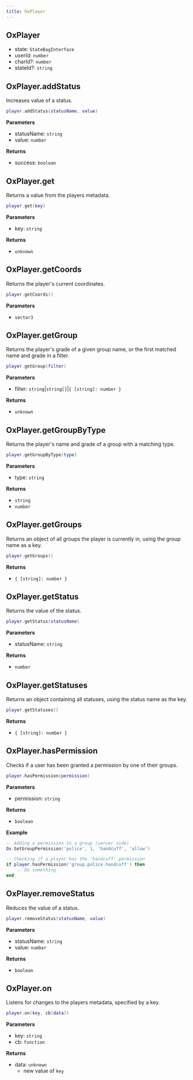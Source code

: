 ```yaml
---
title: OxPlayer
---
```


## OxPlayer

- state: `StateBagInterface`
- userId: `number`
- charId?: `number`
- stateId?: `string`

## OxPlayer.addStatus

Increases value of a status.

```lua
player.addStatus(statusName, value)
```

**Parameters**
- statusName: `string`
- value: `number`

**Returns**
- success: `boolean`

## OxPlayer.get

Returns a value from the players metadata.

```lua
player.get(key)
```

**Parameters**
- key: `string`

**Returns**
- `unknown`

## OxPlayer.getCoords

Returns the player's current coordinates.

```lua
player.getCoords()
```

**Parameters**
- `vector3`

## OxPlayer.getGroup

Returns the player's grade of a given group name, or the first matched name and grade in a filter.

```lua
player.getGroup(filter)
```

**Parameters**
- filter: `string`|`string[]`|`{ [string]: number }`

**Returns**
- `unknown`

## OxPlayer.getGroupByType

Returns the player's name and grade of a group with a matching type.

```lua
player.getGroupByType(type)
```

**Parameters**
- type: `string`

**Returns**
- `string`
- `number`

## OxPlayer.getGroups

Returns an object of all groups the player is currently in, using the group name as a key.

```lua
player.getGroups()
```

**Returns**
- `{ [string]: number }`

## OxPlayer.getStatus

Returns the value of the status.

```lua
player.getStatus(statusName)
```

**Parameters**
- statusName: `string`

**Returns**
- `number`

## OxPlayer.getStatuses

Returns an object containing all statuses, using the status name as the key.

```lua
player.getStatuses()
```

**Returns**
- `{ [string]: number }`

## OxPlayer.hasPermission

Checks if a user has been granted a permission by one of their groups.

```lua
player.hasPermission(permission)
```

**Parameters**
- permission: `string`

**Returns**
- `boolean`

**Example**

```lua
-- Adding a permission to a group (server side)
Ox.SetGroupPermission('police', 1, 'handcuff', 'allow')

-- Checking if a player has the 'handcuff' permission
if player.hasPermission('group.police.handcuff') then
    -- Do something
end
```

## OxPlayer.removeStatus

Reduces the value of a status.

```lua
player.removeStatus(statusName, value)
```

**Parameters**
- statusName: `string`
- value: `number`

**Returns**
- `boolean`

## OxPlayer.on

Listens for changes to the players metadata, specified by a key.

```lua
player.on(key, cb(data))
```

**Parameters**
- key: `string`
- cb: `function`

**Returns**
- data: `unknown`
  - new value of `key`